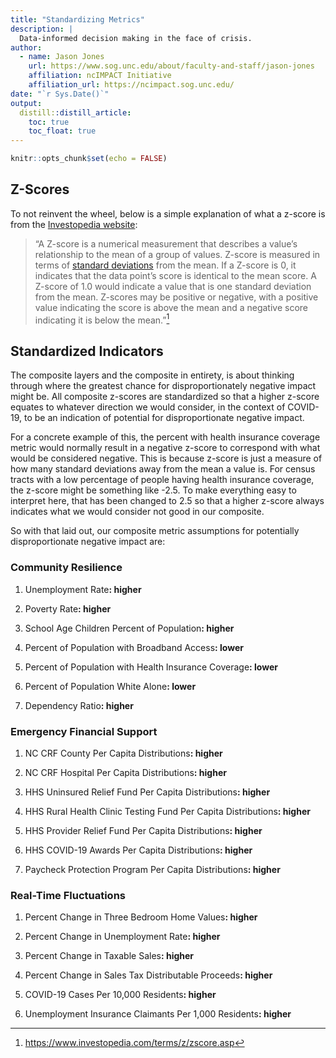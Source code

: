 ```yaml
---
title: "Standardizing Metrics"
description: |
  Data-informed decision making in the face of crisis.
author:
  - name: Jason Jones
    url: https://www.sog.unc.edu/about/faculty-and-staff/jason-jones
    affiliation: ncIMPACT Initiative
    affiliation_url: https://ncimpact.sog.unc.edu/
date: "`r Sys.Date()`"
output: 
  distill::distill_article:
    toc: true
    toc_float: true
---
```


```r
knitr::opts_chunk$set(echo = FALSE)
```

## Z-Scores

To not reinvent the wheel, below is a simple explanation of what a z-score is from the [Investopedia website](https://www.investopedia.com/terms/z/zscore.asp):

> "A Z-score is a numerical measurement that describes a value's relationship to the mean of a group of values. Z-score is measured in terms of [standard deviations](https://www.investopedia.com/terms/s/standarddeviation.asp) from the mean. If a Z-score is 0, it indicates that the data point's score is identical to the mean score. A Z-score of 1.0 would indicate a value that is one standard deviation from the mean. Z-scores may be positive or negative, with a positive value indicating the score is above the mean and a negative score indicating it is below the mean."[^1]

[^1]: <https://www.investopedia.com/terms/z/zscore.asp>

## Standardized Indicators

The composite layers and the composite in entirety, is about thinking through where the greatest chance for disproportionately negative impact might be. All composite z-scores are standardized so that a higher z-score equates to whatever direction we would consider, in the context of COVID-19, to be an indication of potential for disproportionate negative impact.

For a concrete example of this, the percent with health insurance coverage metric would normally result in a negative z-score to correspond with what would be considered negative. This is because z-score is just a measure of how many standard deviations away from the mean a value is. For census tracts with a low percentage of people having health insurance coverage, the z-score might be something like -2.5. To make everything easy to interpret here, that has been changed to 2.5 so that a higher z-score always indicates what we would consider not good in our composite.

So with that laid out, our composite metric assumptions for potentially disproportionate negative impact are:

### Community Resilience

1.  Unemployment Rate**: higher**

2.  Poverty Rate**: higher**

3.  School Age Children Percent of Population**: higher**

4.  Percent of Population with Broadband Access**: lower**

5.  Percent of Population with Health Insurance Coverage**: lower**

6.  Percent of Population White Alone**: lower**

7.  Dependency Ratio**: higher**

### Emergency Financial Support

1.  NC CRF County Per Capita Distributions**: higher**

2.  NC CRF Hospital Per Capita Distributions**: higher**

3.  HHS Uninsured Relief Fund Per Capita Distributions**: higher**

4.  HHS Rural Health Clinic Testing Fund Per Capita Distributions**: higher**

5.  HHS Provider Relief Fund Per Capita Distributions**: higher**

6.  HHS COVID-19 Awards Per Capita Distributions**: higher**

7.  Paycheck Protection Program Per Capita Distributions**: higher**

### Real-Time Fluctuations

1.  Percent Change in Three Bedroom Home Values**: higher**

2.  Percent Change in Unemployment Rate**: higher**

3.  Percent Change in Taxable Sales**: higher**

4.  Percent Change in Sales Tax Distributable Proceeds**: higher**

5.  COVID-19 Cases Per 10,000 Residents**: higher**

6.  Unemployment Insurance Claimants Per 1,000 Residents**: higher**
